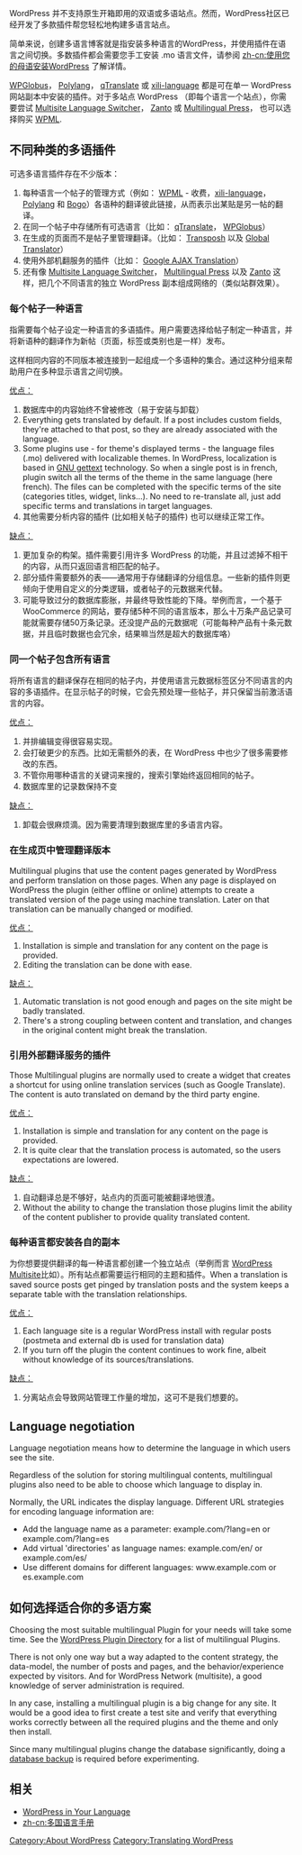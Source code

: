 {{Languages|
{{en|Multilingual_WordPress}}
{{fr|Site multilingue avec WordPress}}
{{ja|WordPress で多言語サイトを作成する}}
{{ko|Multilingual_WordPress}}
{{zh-tw|Multilingual_WordPress}}
{{zh-cn|多语言的 WordPress 站点}}
}}

WordPress 并不支持原生开箱即用的双语或多语站点。然而，WordPress社区已经开发了多款插件帮您轻松地构建多语言站点。

简单来说，创建多语言博客就是指安装多种语言的WordPress，并使用插件在语言之间切换。多数插件都会需要您手工安装 .mo 语言文件，请参阅 [[zh-cn:使用您的母语安装WordPress]] 了解详情。

[https://wordpress.org/plugins/wpglobus/ WPGlobus]， [http://wordpress.org/extend/plugins/polylang/ Polylang]， [http://wordpress.org/extend/plugins/qtranslate/ qTranslate] 或 [http://wordpress.org/extend/plugins/xili-language/ xili-language] 都是可在单一 WordPress 网站副本中安装的插件。对于多站点 WordPress （即每个语言一个站点），你需要尝试 [http://wordpress.org/extend/plugins/multisite-language-switcher/ Multisite Language Switcher]， [http://wordpress.org/extend/plugins/zanto/ Zanto] 或 [http://wordpress.org/extend/plugins/multilingual-press/ Multilingual Press]， 也可以选择购买 [http://wpml.org WPML].

== 不同种类的多语插件 ==

可选多语言插件存在不少版本：
# 每种语言一个帖子的管理方式（例如： [http://wpml.org/ WPML] - 收费，[http://wordpress.org/extend/plugins/xili-language/ xili-language]， [http://wordpress.org/extend/plugins/polylang/ Polylang] 和 [http://wordpress.org/extend/plugins/bogo/ Bogo]）各语种的翻译彼此链接，从而表示出某贴是另一帖的翻译。
# 在同一个帖子中存储所有可选语言（比如： [http://wordpress.org/extend/plugins/qtranslate/ qTranslate]， [http://wordpress.org/extend/plugins/wpglobus/ WPGlobus]）
# 在生成的页面而不是帖子里管理翻译。（比如： [http://wordpress.org/extend/plugins/transposh-translation-filter-for-wordpress Transposh] 以及 [http://wordpress.org/extend/plugins/global-translator/ Global Translator]）
# 使用外部机翻服务的插件（比如： [http://wordpress.org/extend/plugins/google-ajax-translation/ Google AJAX Translation]）
# 还有像 [http://wordpress.org/extend/plugins/multisite-language-switcher/ Multisite Language Switcher]， [http://wordpress.org/extend/plugins/multilingual-press/ Multilingual Press] 以及 [http://wordpress.org/extend/plugins/zanto/ Zanto] 这样，把几个不同语言的独立 WordPress 副本组成网络的（类似站群效果）。


=== 每个帖子一种语言 ===

指需要每个帖子设定一种语言的多语插件。用户需要选择给帖子制定一种语言，并将新语种的翻译作为新帖（页面，标签或类别也是一样）发布。

这样相同内容的不同版本被连接到一起组成一个多语种的集合。通过这种分组来帮助用户在多种显示语言之间切换。

<u>优点：</u>
# 数据库中的内容始终不曾被修改（易于安装与卸载）
# Everything gets translated by default. If a post includes custom fields, they're attached to that post, so they are already associated with the language.
# Some plugins use - for theme's displayed terms - the language files (.mo) delivered with localizable themes. In WordPress, localization is based in [http://codex.wordpress.org/Translating_WordPress#Localization_Technology GNU gettext] technology. So when a single post is in french, plugin switch all the terms of the theme in the same language (here french). The files can be completed with the specific terms of the site (categories titles, widget, links...). No need to re-translate all, just add specific terms and translations in target languages.
# 其他需要分析内容的插件 (比如相关帖子的插件) 也可以继续正常工作。

<u>缺点：</u>
# 更加复杂的构架。插件需要引用许多 WordPress 的功能，并且过滤掉不相干的内容，从而只返回语言相匹配的帖子。
# 部分插件需要额外的表——通常用于存储翻译的分组信息。一些新的插件则更倾向于使用自定义的分类逻辑，或者帖子的元数据来代替。
# 可能导致过分的数据库膨胀，并最终导致性能的下降。举例而言，一个基于 WooCommerce 的网站，要存储5种不同的语言版本，那么十万条产品记录可能就需要存储50万条记录。还没提产品的元数据呢（可能每种产品有十条元数据，并且临时数据也会冗余，结果嘛当然是超大的数据库咯）

=== 同一个帖子包含所有语言 ===

将所有语言的翻译保存在相同的帖子内，并使用语言元数据标签区分不同语言的内容的多语插件。在显示帖子的时候，它会先预处理一些帖子，并只保留当前激活语言的内容。

<u>优点：</u>
# 并排编辑变得很容易实现。
# 会打破更少的东西。比如无需额外的表，在 WordPress 中也少了很多需要修改的东西。
# 不管你用哪种语言的关键词来搜的，搜索引擎始终返回相同的帖子。
# 数据库里的记录数保持不变

<u>缺点：</u>
# 卸载会很麻烦滴。因为需要清理到数据库里的多语言内容。

=== 在生成页中管理翻译版本 ===

Multilingual plugins that use the content pages generated by WordPress and perform translation on those pages. When any page is displayed on WordPress the plugin (either offline or online) attempts to create a translated version of the page using machine translation. Later on that translation can be manually changed or modified.

<u>优点：</u>
# Installation is simple and translation for any content on the page is provided.
# Editing the translation can be done with ease.

<u>缺点：</u>
# Automatic translation is not good enough and pages on the site might be badly translated.
# There's a strong coupling between content and translation, and changes in the original content might break the translation.

=== 引用外部翻译服务的插件 ===

Those Multilingual plugins are normally used to create a widget that creates a shortcut for using online translation services (such as Google Translate). The content is auto translated on demand by the third party engine.

<u>优点：</u>
# Installation is simple and translation for any content on the page is provided.
# It is quite clear that the translation process is automated, so the users expectations are lowered.

<u>缺点：</u>
# 自动翻译总是不够好，站点内的页面可能被翻译地很渣。
# Without the ability to change the translation those plugins limit the ability of the content publisher to provide quality translated content.

=== 每种语言都安装各自的副本 ===

为你想要提供翻译的每一种语言都创建一个独立站点（举例而言 [http://codex.wordpress.org/Create_A_Network WordPress Multisite]比如）。所有站点都需要运行相同的主题和插件。When a translation is saved source posts get pinged by translation posts and the system keeps a separate table with the translation relationships. 

<u>优点：</u>
# Each language site is a regular WordPress install with regular posts (postmeta and external db is used for translation data) 
# If you turn off the plugin the content continues to work fine, albeit without knowledge of its sources/translations.

<u>缺点：</u>
# 分离站点会导致网站管理工作量的增加，这可不是我们想要的。

== Language negotiation ==

Language negotiation means how to determine the language in which users see the site.

Regardless of the solution for storing multilingual contents, multilingual plugins also need to be able to choose which language to display in.

Normally, the URL indicates the display language. Different URL strategies for encoding language information are:
* Add the language name as a parameter: example.com/?lang=en or example.com/?lang=es
* Add virtual 'directories' as language names: example.com/en/ or example.com/es/
* Use different domains for different languages: www.example.com or es.example.com

== 如何选择适合你的多语方案 ==
Choosing the most suitable multilingual Plugin for your needs will take some time. See the [http://wordpress.org/extend/plugins/search.php?q=multilingual WordPress Plugin Directory] for a list of multilingual Plugins.

There is not only one way but a way adapted to the content strategy, the data-model, the number of posts and pages, and the behavior/experience expected by visitors. And for WordPress Network (multisite), a good knowledge of server administration is required.

In any case, installing a multilingual plugin is a big change for any site. It would be a good idea to first create a test site and verify that everything works correctly between all the required plugins and the theme and only then install.

Since many multilingual plugins change the database significantly, doing a [[Backing_Up_Your_Database|database backup]] is required before experimenting.

== 相关 ==
* [[WordPress in Your Language]]
* [[zh-cn:多国语言手册]]

[[Category:About WordPress]]
[[Category:Translating WordPress]]